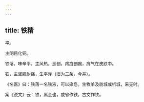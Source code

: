 ```yaml
---
---
---
```

title: 铁精
---



平。

主明目化铜。

铁落，味辛平，主风热，恶创，疡疽创痂，疥气在皮肤中。

铁，主坚肌耐痛，生平泽（旧为三条，今并）。

《名医》曰：铁落一名铁液，可以染皂，生牧羊及祊城或析城，采无时。

案《说文》云：铁，黑金也，或省作铁，古文作铁。